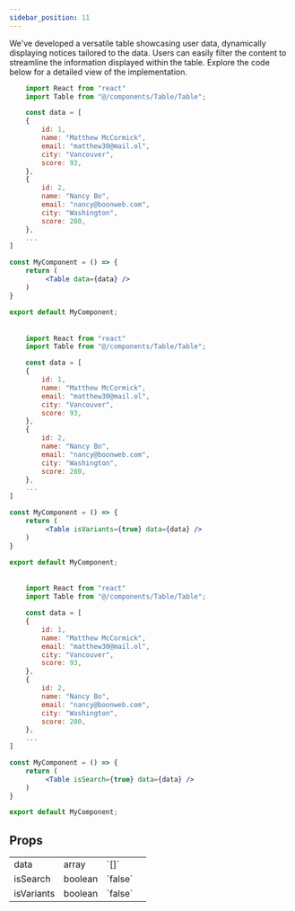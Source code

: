 ```yaml
---
sidebar_position: 11
---
```


We've developed a versatile table showcasing user data, dynamically displaying notices tailored to the data. Users can easily filter the content to streamline the information displayed within the table. Explore the code below for a detailed view of the implementation.


<CodePreview>
    <Table data={tableData} />
</CodePreview>

```jsx title="Table"
    import React from "react"
    import Table from "@/components/Table/Table";

    const data = [
    {
        id: 1,
        name: "Matthew McCormick",
        email: "matthew30@mail.ol",
        city: "Vancouver",
        score: 93,
    },
    {
        id: 2,
        name: "Nancy Bo",
        email: "nancy@boonweb.com",
        city: "Washington",
        score: 280,
    },
    ...
]

const MyComponent = () => {
    return (
         <Table data={data} />
    )
}

export default MyComponent;
```

<CodePreview>
    <Table isVariants={true} data={tableData} />
</CodePreview>


```jsx title="Table"
    import React from "react"
    import Table from "@/components/Table/Table";

    const data = [
    {
        id: 1,
        name: "Matthew McCormick",
        email: "matthew30@mail.ol",
        city: "Vancouver",
        score: 93,
    },
    {
        id: 2,
        name: "Nancy Bo",
        email: "nancy@boonweb.com",
        city: "Washington",
        score: 280,
    },
    ...
]

const MyComponent = () => {
    return (
         <Table isVariants={true} data={data} />
    )
}

export default MyComponent;
```


<CodePreview>
    <Table isSearch={true} data={tableData} />
</CodePreview>


```jsx title="Table"
    import React from "react"
    import Table from "@/components/Table/Table";

    const data = [
    {
        id: 1,
        name: "Matthew McCormick",
        email: "matthew30@mail.ol",
        city: "Vancouver",
        score: 93,
    },
    {
        id: 2,
        name: "Nancy Bo",
        email: "nancy@boonweb.com",
        city: "Washington",
        score: 280,
    },
    ...
]

const MyComponent = () => {
    return (
         <Table isSearch={true} data={data} />
    )
}

export default MyComponent;
```

## Props 

<FeatureTable>
    <tr>
        <td>data</td>
        <td>array</td>
        <td>`[]`</td>
        <td></td>
    </tr>
    <tr>
        <td>isSearch</td>
        <td>boolean</td>
        <td>`false`</td>
        <td></td>
    </tr>
    <tr>
        <td>isVariants</td>
        <td>boolean</td>
        <td>`false`</td>
        <td></td>
    </tr>
</FeatureTable>
